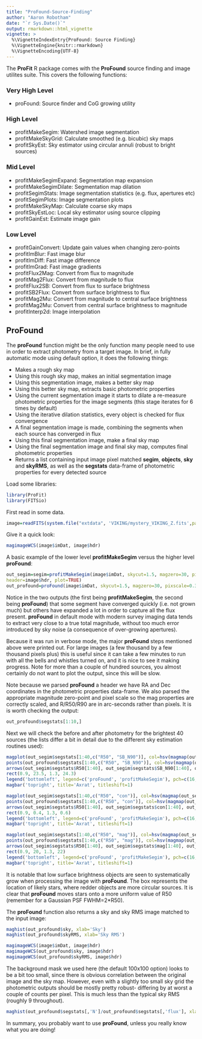 ```yaml
---
title: "ProFound-Source-Finding"
author: "Aaron Robotham"
date: "`r Sys.Date()`"
output: rmarkdown::html_vignette
vignette: >
  %\VignetteIndexEntry{ProFound: Source Finding}
  %\VignetteEngine{knitr::rmarkdown}
  %\VignetteEncoding{UTF-8}
---
```


The **ProFit** R package comes with the **ProFound** source finding and image utilites suite. This covers the following functions:

### Very High Level

- proFound: Source finder and CoG growing utility

### High Level

- profitMakeSegim: Watershed image segmentation
- profitMakeSkyGrid: Calculate smoothed (e.g. bicubic) sky maps
- profitSkyEst: Sky estimator using circular annuli (robust to bright sources)


### Mid Level

- profitMakeSegimExpand: Segmentation map expansion
- profitMakeSegimDilate: Segmentation map dilation
- profitSegimStats: Image segmentation statistics (e.g. flux, apertures etc)
- profitSegimPlots: Image segmentation plots
- profitMakeSkyMap: Calculate coarse sky maps
- profitSkyEstLoc: Local sky estimator using source clipping
- profitGainEst: Estimate image gain

### Low Level

- profitGainConvert: Update gain values when changing zero-points
- profitImBlur: Fast image blur
- profitImDiff: Fast image difference
- profitImGrad: Fast image gradients
- profitFlux2Mag: Convert from flux to magnitude
- profitMag2Flux: Convert from magnitude to flux
- profitFlux2SB: Convert from flux to surface brightness
- profitSB2Flux: Convert from surface brightness to flux
- profitMag2Mu: Convert from magnitude to central surface brightness
- profitMag2Mu: Convert from central surface brightness to magnitude
- profitInterp2d: Image interpolation

## ProFound

The **proFound** function might be the only function many people need to use in order to extract photometry from a target image. In brief, in fully automatic mode using default option, it does the following things:

- Makes a rough sky map
- Using this rough sky map, makes an initial segmentation image
- Using this segmentation image, makes a better sky map
- Using this better sky map, extracts basic photometric properties
- Using the current segmentation image it starts to dilate a re-measure photometric properties for the image segments (this stage iterates for 6 times by default)
- Using the iterative dilation statistics, every object is checked for flux convergence
- A final segmentation image is made, combining the segments when each source has converged in flux
- Using this final segmentation image, make a final sky map
- Using the final segmentation image and final sky map, computes final photometric properties
- Returns a list containing input image pixel matched **segim**, **objects**, **sky** and **skyRMS**, as well as the **segstats** data-frame of photometric properties for every detected source

Load some libraries:

```r
library(ProFit)
library(FITSio)
```

First read in some data.

```r
image=readFITS(system.file("extdata", 'VIKING/mystery_VIKING_Z.fits',package="ProFit"))
```

Give it a quick look:

```r
magimageWCS(image$imDat, image$hdr)
```

A basic example of the lower level **profitMakeSegim** versus the higher level **proFound**:

```r
out_segim=segim=profitMakeSegim(image$imDat, skycut=1.5, magzero=30, pixscale=0.339,
header=image$hdr, plot=TRUE)
out_profound=proFound(image$imDat, skycut=1.5, magzero=30, pixscale=0.339, header=image$hdr, verbose=TRUE, plot=TRUE)
```

Notice in the two outputs (the first being **profitMakeSegim**, the second being **proFound**) that some segment have converged quickly (i.e. not grown much) but others have expanded a lot in order to capture all the flux present. **proFound** in default mode with modern survey imaging data tends to extract very close to a true total magnitude, without too much error introduced by sky noise (a consequence of over-growing apertures).

Because it was run in verbose mode, the major **proFound** steps mentioned above were printed out. For large images (a few thousand by a few thousand pixels plus) this is useful since it can take a few minutes to run with all the bells and whistles turned on, and it is nice to see it making progress. Note for more than a couple of hundred sources, you almost certainly do not want to plot the output, since this will be slow.


Note because we parsed **proFound** a header we have RA and Dec coordinates in the photometric properties data-frame. We also parsed the appropriate magnitude zero-point and pixel scale so the mag properties are correctly scaled, and R/R50/R90 are in arc-seconds rather than pixels. It is is worth checking the output:
 
```r
out_profound$segstats[1:10,]
```

Next we will check the before and after photometry for the brightest 40 sources (the lists differ a bit in detail due to the different sky estimation routines used):

```r
magplot(out_segim$segstats[1:40,c("R50", "SB_N90")], col=hsv(magmap(out_segim$segstats$axrat, flip=TRUE)$map), log='x', xlim=c(0.4,5), ylim=c(22,25), grid=TRUE, xlab='R50 / asec', ylab='mag / asec^2')
points(out_profound$segstats[1:40,c("R50", "SB_N90")], col=hsv(magmap(out_segim$segstats$axrat, flip=TRUE)$map), pch=16)
arrows(out_segim$segstats$R50[1:40], out_segim$segstats$SB_N90[1:40], out_profound$segstats$R50[1:40], out_profound$segstats$SB_N90[1:40], col='lightgrey', length=0)
rect(0.9, 23.5, 1.3, 24.3)
legend('bottomleft', legend=c('proFound', 'profitMakeSegim'), pch=c(16,1))
magbar('topright', title='Axrat', titleshift=1)

magplot(out_segim$segstats[1:40,c("R50", "con")], col=hsv(magmap(out_segim$segstats$axrat, flip=TRUE)$map), log='x', xlim=c(0.4,5), ylim=c(0,1), grid=TRUE, xlab='R50 / asec', ylab='Concentration')
points(out_profound$segstats[1:40,c("R50", "con")], col=hsv(magmap(out_segim$segstats$axrat, flip=TRUE)$map), pch=16)
arrows(out_segim$segstats$R50[1:40], out_segim$segstats$con[1:40], out_profound$segstats$R50[1:40], out_profound$segstats$con[1:40], col='lightgrey', length=0)
rect(0.9, 0.4, 1.3, 0.6)
legend('bottomleft', legend=c('proFound', 'profitMakeSegim'), pch=c(16,1))
magbar('topright', title='Axrat', titleshift=1)

magplot(out_segim$segstats[1:40,c("R50", "mag")], col=hsv(magmap(out_segim$segstats$axrat, flip=TRUE)$map), log='x', xlim=c(0.4,5), ylim=c(17,24), grid=TRUE, xlab='R50 / asec', ylab='Mag')
points(out_profound$segstats[1:40,c("R50", "mag")], col=hsv(magmap(out_segim$segstats$axrat, flip=TRUE)$map), pch=16)
arrows(out_segim$segstats$R50[1:40], out_segim$segstats$mag[1:40], out_profound$segstats$R50[1:40], out_profound$segstats$mag[1:40], col='lightgrey', length=0)
rect(0.9, 20, 1.3, 22)
legend('bottomleft', legend=c('proFound', 'profitMakeSegim'), pch=c(16,1))
magbar('topright', title='Axrat', titleshift=1)
```

It is notable that low surface brightness objects are seen to systematically grow when processing the image with **proFound**. The box represents the location of likely stars, where redder objects are more circular sources. It is clear that **proFound** moves stars onto a more uniform value of R50 (remember for a Gaussian PSF FWHM=2*R50).

The **proFound** function also returns a sky and sky RMS image matched to the input image:

```r
maghist(out_profound$sky, xlab='Sky')
maghist(out_profound$skyRMS, xlab='Sky RMS')
```

```r
magimageWCS(image$imDat, image$hdr)
magimageWCS(out_profound$sky, image$hdr)
magimageWCS(out_profound$skyRMS, image$hdr)
```

The background mask we used here (the default 100x100 option) looks to be a bit too small, since there is obvious correlation between the original image and the sky map. However, even with a slightly too small sky grid the photometric outputs should be mostly pretty robust- differing by at worst a couple of counts per pixel. This is much less than the typical sky RMS (roughly 9 throughout).

```r
maghist(out_profound$segstats[,'N']/out_profound$segstats[,'flux'], xlab=' Worst case fraction error')
```

In summary, you probably want to use **proFound**, unless you really know what you are doing!
